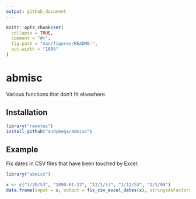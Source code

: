 ```yaml
---
output: github_document
---
```


<!-- README.md is generated from README.Rmd. Please edit that file -->

```r
knitr::opts_chunk$set(
  collapse = TRUE,
  comment = "#>",
  fig.path = "man/figures/README-",
  out.width = "100%"
)
```
# abmisc

<!-- badges: start -->
<!-- badges: end -->

Various functions that don't fit elsewhere. 

## Installation

``` r
library("remotes")
install_github("andybega/abmisc")
```

## Example

Fix dates in CSV files that have been touched by Excel:

```r
library("abmisc")

x <- c("1/20/53", "1890-01-23", "12/1/53", "1/12/53", "1/1/09")
data.frame(input = x, output = fix_csv_excel_dates(x), stringsAsFactors = FALSE)
```

